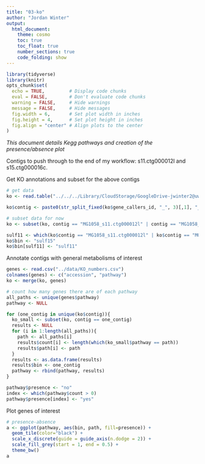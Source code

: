```yaml
---
title: "03-ko"
author: "Jordan Winter"
output: 
  html_document:
    theme: cosmo
    toc: true
    toc_float: true
    number_sections: true
    code_folding: show
---
```


```r
library(tidyverse)
library(knitr)
opts_chunk$set(
  echo = TRUE,         # Display code chunks
  eval = FALSE,        # Don't evaluate code chunks
  warning = FALSE,     # Hide warnings
  message = FALSE,     # Hide messages
  fig.width = 6,       # Set plot width in inches
  fig.height = 4,      # Set plot height in inches
  fig.align = "center" # Align plots to the center
)
```

*This document details Kegg pathways and creation of the presence/absence plot*

Contigs to push through to the end of my workflow: s11.ctg000012l and s15.ctg000016c.

Get KO annotations and subset for the above contigs

```r
# get data
ko <- read.table("../../../Library/CloudStorage/GoogleDrive-jwinter2@uw.edu/Shared drives/Rocap Lab/Project_ODZ_Marinimicrobia_Jordan/Annotations/1058_P1_2018_585_0.2um_assembly_plus_KO_best_only.txt", sep = "\t", header = T)

ko$contig <- paste0(str_split_fixed(ko$gene_callers_id, "_", 3)[,1], "_", str_split_fixed(ko$gene_callers_id, "_", 3)[,2])

# subset data for now
ko <- subset(ko, contig == "MG1058_s11.ctg000012l" | contig == "MG1058_s0.ctg000001c" | contig == "MG1058_s285.ctg000300l" | contig == "MG1058_s526.ctg000549c" | contig == "MG1058_s15.ctg000016c" | contig == "MG1058_s273.ctg000288c" | contig == "MG1058_s408.ctg000428c")

sulf11 <- which(ko$contig == "MG1058_s11.ctg000012l" | ko$contig == "MG1058_s0.ctg000001c" | ko$contig == "MG1058_s285.ctg000300l" | ko$contig == "MG1058_s526.ctg000549c")
ko$bin <- "sulf15"
ko$bin[sulf11] <- "sulf11"
```

Annotate contigs with general metabolisms of interest

```r
genes <- read.csv("../data/KO_numbers.csv")
colnames(genes) <- c("accession", "pathway")
ko <- merge(ko, genes)

# count how many genes there are of each pathway
all_paths <- unique(genes$pathway)
pathway <- NULL

for (one_contig in unique(ko$contig)){
  ko_small <- subset(ko, contig == one_contig)
  results <- NULL
  for (i in 1:length(all_paths)){
    path <- all_paths[i]
    results$count[i] <- length(which(ko_small$pathway == path))
    results$path[i] <- path
  }
  results <- as.data.frame(results)
  results$bin <- one_contig
  pathway <- rbind(pathway, results)
}

pathway$presence <- "no"
index <- which(pathway$count > 0)
pathway$presence[index] <- "yes"
```

Plot genes of interest

```r
# presence-absence
a <- ggplot(pathway, aes(bin, path, fill=presence)) +
  geom_tile(color="black") +
  scale_x_discrete(guide = guide_axis(n.dodge = 2)) +
  scale_fill_grey(start = 1, end = 0.5) +
  theme_bw()
a
```

